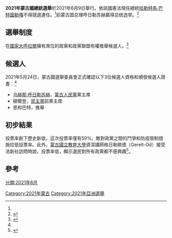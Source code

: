 {{Infobox election
|election_name      = 2021年蒙古国总统选举
|country            = 蒙古
|type               = presidential
|ongoing            = no
|previous_election  = 2017年蒙古国总统选举
|previous_year      = 2017
|next_election      = 2027年蒙古国总统选举
|next_year          = 2027
|election_date      = 2021年6月9日
|votes_for_election = 采用[[直接选举|直接选举]]，得票占多数者胜出，避免出现[[两轮选举制|决选轮]]
|reporting = 99.3
|last_update  = 6月10日凌晨1点30分
|time_zone = 

|image1 = [[File:Mongolian_Prime_Minister_Khurelsukh_Ukhnaa_in_2018.jpg|120x120px]]
|nominee1 = '''[[乌赫那·呼日勒苏赫|乌赫那·呼日勒苏赫]]'''
|party1 = 蒙古人民党
|popular_vote1 = '''820,092'''
|percentage1   = '''72.24%'''

|image2 = [[File:B58I6623.jpg|120x120px]]
|nominee2 = [[丹加苏伦·恩赫巴特|丹加苏伦·恩赫巴特]]
|party2 = {{link-en|正确的人选民联盟|Right Person Electorate Coalition}}
|color2 = 6D3290
|popular_vote2 = 242,692	
|percentage2   = 21.38%

|image3 = [[File:S.Erdene.jpg|120x120px]]
|nominee3 = [[索德诺木宗堆·额尔登|索德诺木宗堆·额尔登]]
|party3 =[[民主党_(蒙古国)|民主党]]
|color3 = 11479E
|popular_vote3 = 72,394
|percentage3   = 6.38%

|map_image   = 2021 Mongolian presidential election.svg
|map_size    = 300px
|map_caption = 
|title = 总统
|before_election = [[哈勒特马·巴特图勒嘎|哈勒特马·巴特图勒嘎]]
|before_party = [[民主党_(蒙古国)|民主党]]
|after_election = [[乌赫那·呼日勒苏赫|乌赫那·呼日勒苏赫]]
|after_party = [[蒙古人民黨|蒙古人民黨]]
}}

'''2021年蒙古國總統選舉'''於2021年6月9日舉行。依該國憲法現任總統[[哈勒特馬·巴特圖勒嘎|哈勒特馬·巴特圖勒嘎]]不得競選連任。<ref name=cn20210524/>前蒙古国总理呼日勒苏赫赢得总统选举。<ref>{{cite web |title=前蒙古国总理呼日勒苏赫赢得总统选举 |url=https://chinese.aljazeera.net/news/2021/6/10/前蒙古国总理呼日勒苏赫赢得总统选举 |website=ALJAZEERA |access-date=2022-01-21 |archive-date=2021-06-10 |archive-url=https://web.archive.org/web/20210610103613/https://chinese.aljazeera.net/news/2021/6/10/%E5%89%8D%E8%92%99%E5%8F%A4%E5%9B%BD%E6%80%BB%E7%90%86%E5%91%BC%E6%97%A5%E5%8B%92%E8%8B%8F%E8%B5%AB%E8%B5%A2%E5%BE%97%E6%80%BB%E7%BB%9F%E9%80%89%E4%B8%BE |dead-url=no }}</ref>

==選舉制度==
在[[國家大呼拉爾|國家大呼拉爾]]擁有席位的政黨和政黨聯盟有權推舉候選人。<ref name=cn20210524>{{cite news |url=http://www.chinanews.com/gj/2021/05-24/9484556.shtml |title=蒙古国正式确认三名总统候选人资格 |website=中新網 |date=2021-05-24 |accessdate=2021-05-25 |archive-date=2021-05-25 |archive-url=https://web.archive.org/web/20210525014536/http://www.chinanews.com/gj/2021/05-24/9484556.shtml |dead-url=no }}</ref>

==候選人==
2021年5月24日，蒙古國選舉委員會正式確認以下3位候選人資格和頒發候選人證書：<ref name=cn20210524/>
*[[乌赫那·呼日勒苏赫|乌赫那·呼日勒苏赫]]，[[蒙古人民黨|蒙古人民黨]]黨主席
*額爾登，[[民主黨_(蒙古國)|民主黨]]前黨主席
*恩和巴特，{{link-en|正確的人選民聯盟|Right Person Electorate Coalition}}推舉

==初步結果==
投票率創下歷史新低，這次投票率僅有59%。敵對政黨之間的鬥爭和防疫限制措施拉低投票率。此外，[[蒙古國立教育大學|蒙古國立教育大學]]資深講師格日勒歐德（Gerelt-Od）接受法新社訪問時說，投票率低，顯示選民對所有政黨都不感興趣<ref>{{cite news |language = zh-hant |author = 陳怡君 |coauthors =  |url = https://www.cna.com.tw/news/aopl/202106100157.aspx |title = 蒙古國總統大選 硬漢形象前總理宣布勝出 |publisher = [[中央通訊社|中央通訊社]] |pages =  |date =  |accessdate = 2021年6月12日 |archive-date = 2021年6月11日 |archive-url = https://web.archive.org/web/20210611165952/https://www.cna.com.tw/news/aopl/202106100157.aspx |dead-url = no }}</ref>。

{{Election results
|cand1= 乌赫那·呼日勒苏赫|party1=[[蒙古人民黨|蒙古人民黨]]|votes1=820092
|cand2= 丹加苏伦·恩赫巴特|party2={{link-en|正确的人选民联盟|Right Person Electorate Coalition}}|color2=#6D3290|votes2=246968
|cand3= 索德诺木宗堆·额尔登|party3=[[民主黨_(蒙古)|民主黨]]|color3=#11479E|votes3=72394
|invalid=71680
|electorate=2041985
|source=[https://montsame.mn/en/read/266563 Montsame] (99.3% counted)
}}

== 參考 ==
{{Reflist}}

{{蒙古國選舉}}
[[Category:2021年蒙古|Category:2021年蒙古]]
[[Category:2021年亞洲選舉|Category:2021年亞洲選舉]]
[[分類:2021年6月|分類:2021年6月]]